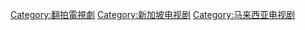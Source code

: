 

[[Category:翻拍電視劇|Category:翻拍電視劇]]
[[Category:新加坡电视剧|Category:新加坡电视剧]]
[[Category:马来西亚电视剧|Category:马来西亚电视剧]]